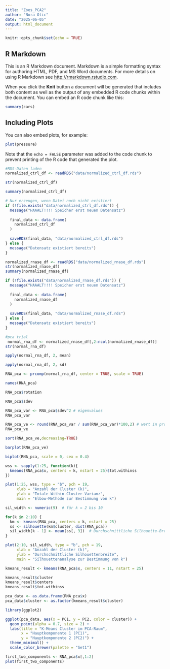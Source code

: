 ```yaml
---
title: "Zoes_PCA2"
author: "Nora Otic"
date: "2025-06-05"
output: html_document
---
```


```r
knitr::opts_chunk$set(echo = TRUE)
```

## R Markdown

This is an R Markdown document. Markdown is a simple formatting syntax for authoring HTML, PDF, and MS Word documents. For more details on using R Markdown see <http://rmarkdown.rstudio.com>.

When you click the **Knit** button a document will be generated that includes both content as well as the output of any embedded R code chunks within the document. You can embed an R code chunk like this:

```r
summary(cars)
```

## Including Plots

You can also embed plots, for example:

```r
plot(pressure)
```

Note that the `echo = FALSE` parameter was added to the code chunk to prevent printing of the R code that generated the plot.



```r
#RDS-Daten laden
normalized_ctrl_df <- readRDS("data/normalized_ctrl_df.rds")

str(normalized_ctrl_df)

summary(normalized_ctrl_df)

# Nur erzeugen, wenn Datei noch nicht existiert
if (!file.exists("data/normalized_ctrl_df.rds")) {
  message("HAAALT!!!! Speicher erst neuen Datensatz")
  
  final_data <- data.frame(
    normalized_ctrl_df
  )
  
  saveRDS(final_data, "data/normalized_ctrl_df.rds")
} else {
  message("Datensatz existiert bereits")
}
```

```r
normalized_rnase_df <- readRDS("data/normalized_rnase_df.rds")
str(normalized_rnase_df)
summary(normalized_rnase_df)

if (!file.exists("data/normalized_rnase_df.rds")) {
  message("HAAALT!!!! Speicher erst neuen Datensatz")
  
  final_data <- data.frame(
    normalized_rnase_df
  )
  
  saveRDS(final_data, "data/normalized_rnase_df.rds")
} else {
  message("Datensatz existiert bereits")
}
```

```r
#pca trial 
 normal_rna_df <- normalized_rnase_df[,2:ncol(normalized_rnase_df)]
str(normal_rna_df)

```
```r
apply(normal_rna_df, 2, mean)
```

```r
apply(normal_rna_df, 2, sd)
```

```r
RNA_pca <- prcomp(normal_rna_df, center = TRUE, scale = TRUE)

names(RNA_pca)
```

```r
RNA_pca$rotation
```


```r
RNA_pca$sdev
```

```r
RNA_pca_var <- RNA_pca$sdev^2 # eigenvalues 
RNA_pca_var
```

```r
RNA_pca_ve <- round(RNA_pca_var / sum(RNA_pca_var)*100,2) # wert in prozent auf zwei dezimal ansonsten sind die zahlen bisschen doof, kann man ja aber ändern
RNA_pca_ve
```
```r
sort(RNA_pca_ve,decreasing=TRUE)
```

```r
barplot(RNA_pca_ve)
```




```r
biplot(RNA_pca, scale = 0, cex = 0.4)
```


```r
wss <- sapply(1:25, function(k){
  kmeans(RNA_pca$x, centers = k, nstart = 25)$tot.withinss
})

plot(1:25, wss, type = "b", pch = 19,
     xlab = "Anzahl der Cluster (k)",
     ylab = "Totale Within-Cluster-Varianz",
     main = "Elbow-Methode zur Bestimmung von k") 
```

```r
sil_width <- numeric(9)  # für k = 2 bis 10

for(k in 2:10) {
  km <- kmeans(RNA_pca, centers = k, nstart = 25)
  ss <- silhouette(km$cluster, dist(RNA_pca))
  sil_width[k - 1] <- mean(ss[, 3])  # Durchschnittliche Silhouette-Breite
}

plot(2:10, sil_width, type = "b", pch = 19,
     xlab = "Anzahl der Cluster (k)",
     ylab = "Durchschnittliche Silhouettenbreite",
     main = "Silhouettenanalyse zur Bestimmung von k")
```

```r
kmeans_result <- kmeans(RNA_pca$x, centers = 11, nstart = 25)
```

```r
kmeans_result$cluster    
kmeans_result$centers     
kmeans_result$tot.withinss
```

```r
pca_data <- as.data.frame(RNA_pca$x)
pca_data$cluster <- as.factor(kmeans_result$cluster)

library(ggplot2)

ggplot(pca_data, aes(x = PC1, y = PC2, color = cluster)) +
  geom_point(alpha = 0.7, size = 2) +
  labs(title = "K-Means Cluster im PCA-Raum",
       x = "Hauptkomponente 1 (PC1)",
       y = "Hauptkomponente 2 (PC2)") +
  theme_minimal() +
  scale_color_brewer(palette = "Set1")
```

```r
first_two_components <- RNA_pca$x[,1:2]
plot(first_two_components)
```





